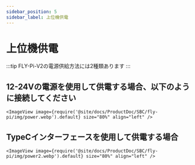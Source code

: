 ```yaml
---
sidebar_position: 5
sidebar_label: 上位機供電
---
```




# 上位機供電

:::tip
FLY-Pi-V2の電源供給方法には2種類あります
:::

## 12-24Vの電源を使用して供電する場合、以下のように接続してください

    <ImageView image={require('@site/docs/ProductDoc/SBC/fly-pi/img/power.webp').default} size="80%" align="left" />


## TypeCインターフェースを使用して供電する場合

    <ImageView image={require('@site/docs/ProductDoc/SBC/fly-pi/img/power2.webp').default} size="80%" align="left" />